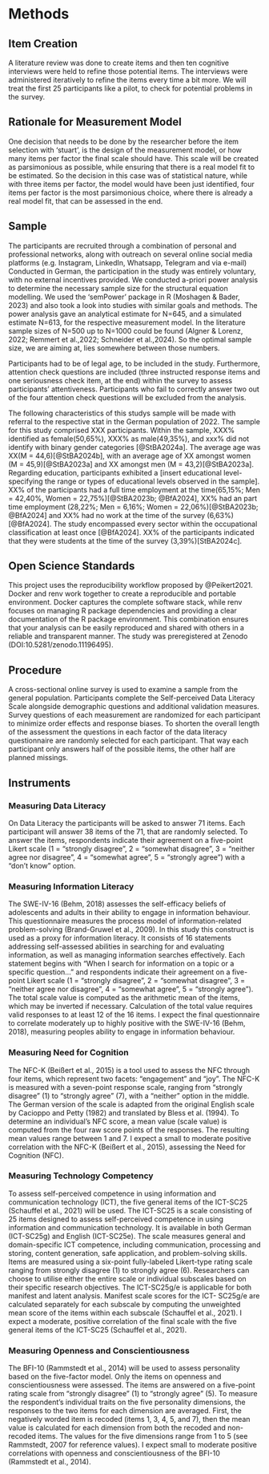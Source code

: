 # Methods

## Item Creation  
A literature review was done to create items and then ten cognitive interviews were held to refine those potential items. The interviews were administered iteratively to refine the items every time a bit more. We will treat the first 25 participants like a pilot, to check for potential problems in the survey.

## Rationale for Measurement Model
One decision that needs to be done by the researcher before the item selection with 'stuart', is the design of the measurement model, or how many items per factor the final scale should have.
This scale will be created as parsimonious as possible, while ensuring that there is a real model fit to be estimated. So the decision in this case was of statistical nature, while with three items per factor, the model would have been just identified, four items per factor is the most parsimonious choice, where there is already a real model fit, that can be assessed in the end.

## Sample 

The participants are recruited through a combination of personal and professional networks, along with outreach on several online social media platforms (e.g. Instagram, LinkedIn, Whatsapp, Telegram and via e-mail) Conducted in German, the participation in the study was entirely voluntary, with no external incentives provided. We conducted a-priori power analysis to determine the necessary sample size for the structural equation modelling. We used the ‘semPower’ package in R (Moshagen & Bader, 2023) and also took a look into studies with similar goals and methods. The power analysis gave an analytical estimate for N=645, and a simulated estimate N=613, for the respective measurement model. In the literature sample sizes of N=500 up to N=1000 could be found (Algner & Lorenz, 2022; Remmert et al.,2022; Schneider et al.,2024). So the optimal sample size, we are aiming at, lies somewhere between those numbers.

Participants had to be of legal age, to be included in the study. Furthermore, attention check questions are included (three instructed response items and one seriousness check item, at the end) within the survey to assess participants' attentiveness. Participants who fail to correctly answer two out of the four attention check questions will be excluded from the analysis.

The following characteristics of this studys sample will be made with referral to the respective stat in the German population of 2022.
The sample for this study comprised XXX participants. Within the sample, XXX% identified as female(50,65%), XXX% as male(49,35%), and xxx% did not identify with binary gender categories [@StBA2024a]. The average age was XX(M = 44,6)[@StBA2024b], with an average age of XX amongst women (M = 45,9)[@StBA2023a] and XX amongst men (M = 43,2)[@StBA2023a]. Regarding education, participants exhibited a [insert educational level- specifying the range or types of educational levels observed in the sample]. XX% of the participants had a full time employment at the time(65,15%; Men = 42,40%, Women = 22,75%)[@StBA2023b; @BfA2024], XX% had an part time employment (28,22%; Men = 6,16%; Women = 22,06%)[@StBA2023b; @BfA2024] and XX% had no work at the time of the survey (6,63%)[@BfA2024]. The study encompassed every sector within the occupational classification at least once [@BfA2024]. XX% of the participants indicated that they were students at the time of the survey (3,39%)[StBA2024c].

## Open Science Standards 
This project uses the reproducibility workflow proposed by @Peikert2021. Docker and renv work together to create a reproducible and portable environment. Docker captures the complete software stack, while renv focuses on
managing R package dependencies and providing a clear documentation of the R
package environment. This combination ensures that your analysis can be easily
reproduced and shared with others in a reliable and transparent manner.
The study was preregistered at Zenodo (DOI:10.5281/zenodo.11196495).

## Procedure
A cross-sectional online survey is used to examine a sample from the general population. Participants complete the Self-perceived Data Literacy Scale alongside demographic questions and additional validation measures. Survey questions of each measurement are randomized for each participant to minimize order effects and response biases. To shorten the overall length of the assessment the questions in each factor of the data literacy questionnaire are randomly selected for each participant. That way each participant only answers half of the possible items, the other half are planned missings. 

## Instruments  
### Measuring Data Literacy
On Data Literacy the participants will be asked to answer 71
items. Each participant will answer 38 items of the 71, that are randomly selected.
To answer the items, respondents indicate their agreement on a five-point Likert
scale (1 = "strongly disagree", 2 = "somewhat disagree", 3 = "neither agree nor
disagree", 4 = "somewhat agree", 5 = "strongly agree”) with a “don’t know”
option.

### Measuring Information Literacy
The SWE-IV-16 (Behm, 2018) assesses the self-efficacy beliefs
of adolescents and adults in their ability to engage in information behaviour. This
questionnaire measures the process model of information-related problem-solving
(Brand-Gruwel et al., 2009). In this study this construct is used as a proxy for information literacy.
It consists of 16 statements addressing self-assessed
abilities in searching for and evaluating information, as well as managing
information searches effectively. Each statement begins with "When I search for
information on a topic or a specific question..." and respondents indicate their
agreement on a five-point Likert scale (1 = "strongly disagree", 2 = "somewhat
disagree", 3 = "neither agree nor disagree", 4 = "somewhat agree", 5 = "strongly
agree”). The total scale value is computed as the arithmetic
mean of the items, which may be inverted if necessary. Calculation of the total value
requires valid responses to at least 12 of the 16 items. I expect the final questionnaire to correlate moderately up to highly positive with the SWE-IV-16 (Behm, 2018), measuring peoples ability to engage in information behaviour.

### Measuring Need for Cognition
The NFC-K (Beißert et al., 2015) is a tool used to assess the
NFC through four items, which represent two facets: "engagement" and “joy". The
NFC-K is measured with a seven-point response scale, ranging from "strongly
disagree" (1) to "strongly agree" (7), with a "neither" option in the middle. The
German version of the scale is adapted from the original English scale by Cacioppo
and Petty (1982) and translated by Bless et al. (1994). To determine an individual's NFC score, a mean value
(scale value) is computed from the four raw score points of the responses. The
resulting mean values range between 1 and 7. I expect a small to moderate positive correlation with the NFC-K (Beißert et al., 2015), assessing the Need for Cognition (NFC).

### Measuring Technology Competency
To assess self-perceived competence in using information and
communication technology (ICT), the five general items of the ICT-SC25 (Schauffel
et al., 2021) will be used. The ICT-SC25 is a scale consisting of 25 items designed to
assess self-perceived competence in using information and communication
technology. It is available in both German (ICT-SC25g) and English (ICT-SC25e). The
scale measures general and domain-specific ICT competence, including
communication, processing and storing, content generation, safe application, and
problem-solving skills. Items are measured using a six-point fully-labeled Likert-type
rating scale ranging from strongly disagree (1) to strongly agree (6). Researchers can choose to 
utilise either the entire scale or individual subscales based on their specific research objectives. The ICT-SC25g/e
is applicable for both manifest and latent analysis. Manifest scale scores for the ICT-
SC25g/e are calculated separately for each subscale by computing the unweighted
mean score of the items within each subscale (Schauffel et al., 2021). I expect a moderate, positive correlation of the final scale with the five general items of the ICT-SC25 (Schauffel et al., 2021).

### Measuring Openness and Conscientiousness
The BFI-10 (Rammstedt et al., 2014) will be used to assess
personality based on the five-factor model. Only the items on openness and
conscientiousness were assessed.
The items are answered on a five-point rating scale from "strongly disagree" (1) to
"strongly agree" (5). To measure the respondent's individual traits on the five
personality dimensions, the responses to the two items for each dimension are
averaged. First, the negatively worded item is recoded (items 1, 3, 4, 5, and 7), then
the mean value is calculated for each dimension from both the recoded and non-
recoded items. The values for the five dimensions range from 1 to 5 (see
Rammstedt, 2007 for reference values). I expect small to moderate positive correlations with openness and conscientiousness of the BFI-10 (Rammstedt et al., 2014). 






